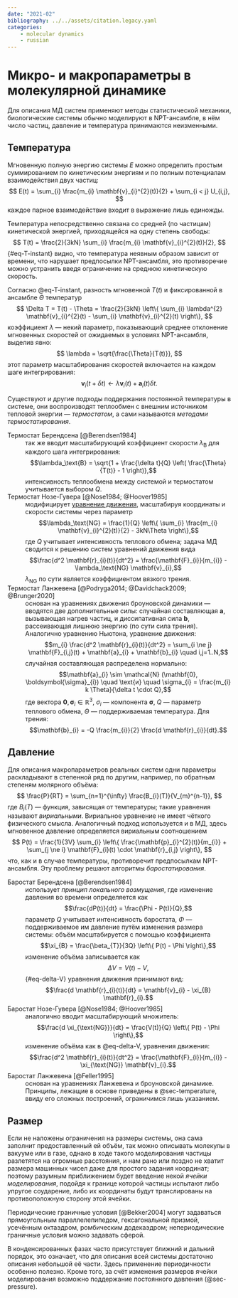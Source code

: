 ```yaml
---
date: "2021-02"
bibliography: ../../assets/citation.legacy.yaml
categories:
    - molecular dynamics
    - russian
---
```


# Микро- и макропараметры в молекулярной динамике

Для описания МД систем применяют методы статистической механики, биологические системы обычно моделируют в NPT-ансамбле, в нём число частиц, давление и температура принимаются неизменными.

## Температура {#sec-temperature}

Мгновенную полную энергию системы $E$ можно определить простым суммированием по кинетическим энергиям и по полным потенциалам взаимодействия двух частиц:
$$
E(t) = \sum_{i} \frac{m_{i} \mathbf{v}_{i}^{2}(t)}{2} + \sum_{i < j} U_{i,j},
$$
каждое парное взаимодействие входит в выражение лишь единожды.

Температура непосредственно связана со средней (по частицам) кинетической энергией, приходящейся на одну степень свободы:
$$
T(t) = \frac{2}{3kN} \sum_{i} \frac{m_{i} \mathbf{v}_{i}^{2}(t)}{2},
$$ {#eq-T-instant}
видно, что температура неявным образом зависит от времени, что нарушает предпосылки NPT-ансамбля, это противоречие можно устранить введя ограничение на среднюю кинетическую скорость.

Согласно @eq-T-instant, разность мгновенной $T(t)$ и фиксированной в ансамбле $\Theta$ температур
$$
\Delta T = T(t) - \Theta = \frac{2}{3kN} \left\{ \sum_{i} \lambda^{2} \mathbf{v}_{i}^{2}(t) - \sum_{i} \mathbf{v}_{i}^{2}(t) \right\},
$$
коэффициент $\lambda$ --- некий параметр, показывающий среднее отклонение мгновенных скоростей от ожидаемых в условиях NPT-ансамбля, выделив явно:
$$
\lambda = \sqrt{\frac{\Theta}{T(t)}},
$$
этот параметр масштабирования скоростей включается на каждом шаге интегрирования:
$$
\mathbf{v}_{i}(t + \delta t) \gets \lambda \mathbf{v}_{i}(t) + \mathbf{a}_{i}(t) \delta t.
$$

Существуют и другие подходы поддержания постоянной температуры в системе, они воспроизводят теплообмен с внешним источником тепловой энергии --- *термостатом*, а сами называются *методами термостатирования*.

Термостат Берендсена [@Berendsen1984]
:   так же вводит масштабирующий коэффициент скорости $\lambda_\text{B}$ для каждого шага интегрирования:
    $$\lambda_\text{B} = \sqrt{1 + \frac{\delta t}{Q} \left( \frac{\Theta}{T(t)} - 1 \right)},$$
    интенсивность теплообмена между системой и термостатом учитывается выбором $Q$.

Термостат Нозе-Гувера [@Nose1984; @Hoover1985]
:    модифицирует [уравнение движения](../2021-01-00-molecular-interactions/index.qmd#eq-newton2law), масштабируя координаты и скорости системы через параметр
    $$\lambda_\text{NG} = \frac{1}{Q} \left\{ \sum_{i} \frac{m_{i} \mathbf{v}_{i}^{2}(t)}{2} - 3kN\Theta \right\},$$
    где $Q$ учитывает интенсивность теплового обмена; задача МД сводится к решению систем уравнений движения вида
    $$\frac{d^2 \mathbf{r}_{i}(t)}{dt^2} = \frac{\mathbf{F}_{i}}{m_{i}} - \lambda_\text{NG} \mathbf{v}_{i},$$
    $\lambda_\text{NG}$ по сути является коэффициентом вязкого трения.

Термостат Ланжевена [@Podryga2014; @Davidchack2009; @Brunger2020]
:    основан на уравнениях движения броуновской динамики --- вводятся две дополнительные силы: случайная составляющая $\mathbf{a}$, вызывающая нагрев частиц, и диссипативная сила $\mathbf{b}$, рассеивающая лишнюю энергию (по сути сила трения). Аналогично уравнению Ньютона, уравнение движения:
    $$m_{i} \frac{d^2 \mathbf{r}_{i}(t)}{dt^2} = \sum_{i \ne j} \mathbf{F}_{i,j}(t) + \mathbf{a}_{i} + \mathbf{b}_{i} \quad i,j=1..N,$$
    случайная составляющая распределена нормально:
    $$\mathbf{a}_{i} \sim \mathcal{N} (\mathbf{0}, \boldsymbol{\sigma}_{i}) \quad \text{и} \quad \sigma_{i} = \frac{m_{i} k \Theta}{\delta t \cdot Q},$$
    где вектора $\mathbf{0}, \boldsymbol{\sigma}_{i} \in \mathbb{R}^{3}$, $\sigma_{i}$ --- компонента $\boldsymbol{\sigma}$, $Q$ --- параметр теплового обмена, $\Theta$ --- поддерживаемая температура. Для трения: $$\mathbf{b}_{i} = -Q \frac{m_{i}}{2} \frac{d \mathbf{r}_{i}}{dt}.$$

## Давление {#sec-pressure}

Для описания макропараметров реальных систем одни параметры раскладывают в степенной ряд по другим, например, по обратным степеням молярного объёма:
$$
\frac{P}{RT} = \sum_{n=1}^{\infty} \frac{B_{i}(T)}{V_{m}^{n-1}},
$$
где $B_{i}(T)$ --- функция, зависящая от температуры; такие уравнения называют *вириальными*. Вириальное уравнение не имеет чёткого физического смысла. Аналогичный подход используется и в МД, здесь мгновенное давление определяется вириальным соотношением
$$
P(t) = \frac{1}{3V} \sum_{i} \left\{ \frac{\mathbf{p}_{i}^{2}(t)}{m_{i}} + \sum_{j \ne i} \mathbf{F}_{i}(t) \cdot \mathbf{r}_{i,j} \right\},
$$
что, как и в случае температуры, противоречит предпосылкам NPT-ансамбля. Эту проблему решают алгоритмы *баростатирования*.

Баростат Берендсена [@Berendsen1984] 
:   использует *принцип локального возмущения*, где изменение давления во времени определяется как
    $$\frac{dP(t)}{dt} = \frac{\Phi - P(t)}{Q},$$
    параметр $Q$ учитывает интенсивность баростата, $\Phi$ --- поддерживаемое им давление путём изменения размера системы: объём масштабируется с помощью коэффициента
    $$\xi_{B} = \frac{\beta_{T}}{3Q} \left\{ P(t) - \Phi \right\},$$
    изменение объёма записывается как
    $$\Delta V = V(t) - V,$$ {#eq-delta-V}
    уравнения движения принимают вид:
    $$\frac{d \mathbf{r}_{i}(t)}{dt} = \mathbf{v}_{i} - \xi_{B} \mathbf{r}_{i}.$$

Баростат Нозе-Гувера [@Nose1984; @Hoover1985] 
:   аналогично вводит масштабирующий множитель:
    $$\frac{d \xi_{\text{NG}}}{dt} = \frac{V(t)}{Q} \left\{ P(t) - \Phi \right\},$$
    изменение объёма как в @eq-delta-V, уравнения движения:
    $$\frac{d^2 \mathbf{r}_{i}(t)}{dt^2} = \frac{\mathbf{F}_{i}}{m_{i}} - \xi_{\text{NG}} \mathbf{v}_{i}.$$

Баростат Ланжевена [@Feller1995] 
:   основан на уравнениях Ланжевена и броуновской динамике. Принципы, лежащие в основе приведены в @sec-temperature, ввиду его сложных построений, ограничимся лишь указанием.

## Размер

Если не наложены ограничения на размеры системы, она сама заполнит предоставленный ей объём, так можно описывать молекулы в вакууме или в газе, однако в ходе такого моделирования частицы разлетятся на огромные расстояния, и нам рано или поздно не хватит размера машинных чисел даже для простого задания координат; поэтому разумным приближением будет введение некой *ячейки моделирования*, подойдя к границе которой частицы испытают либо упругое соударение, либо их координаты будут транслированы на противоположную сторону этой ячейки.

Периодические граничные условия [@Bekker2004] могут задаваться прямоугольным параллелепипедом, гексагональной призмой, усечённым октаэдром, ромбическим додекаэдром; непериодические граничные условия можно задавать сферой.

В конденсированных фазах часто присутствует ближний и дальний порядок, это означает, что для описания всей системы достаточно описания небольшой её части. Здесь применение периодичности особенно полезно. Кроме того, за счёт изменения размеров ячейки моделирования возможно поддержание постоянного давления (@sec-pressure).
